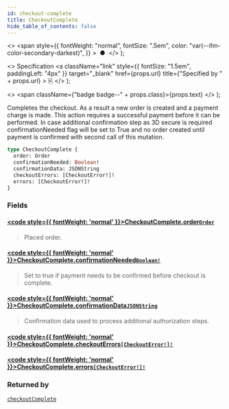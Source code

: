 ```yaml
---
id: checkout-complete
title: CheckoutComplete
hide_table_of_contents: false
---
```


  <>
    <span
      style={{
        fontWeight: "normal",
        fontSize: ".5em",
        color: "var(--ifm-color-secondary-darkest)",
      }}
    >
      &nbsp;●&nbsp;
    </span>
  </>
);

  <>
    Specification
    <a
      className="link"
      style={{ fontSize: "1.5em", paddingLeft: "4px" }}
      target="\_blank"
      href={props.url}
      title={"Specified by " + props.url}
    >
      ⎘
    </a>
  </>
);

  <>
    <span className={"badge badge--" + props.class}>{props.text}</span>
  </>
);

Completes the checkout. As a result a new order is created and a payment charge is made. This action requires a successful payment before it can be performed. In case additional confirmation step as 3D secure is required confirmationNeeded flag will be set to True and no order created until payment is confirmed with second call of this mutation.

```graphql
type CheckoutComplete {
  order: Order
  confirmationNeeded: Boolean!
  confirmationData: JSONString
  checkoutErrors: [CheckoutError!]!
  errors: [CheckoutError!]!
}
```

### Fields

#### [<code style={{ fontWeight: 'normal' }}>CheckoutComplete.<b>order</b></code>](#)<Bullet />[`Order`](../../../storefront/orders/objects/order) <Badge class="secondary" text="object"/>

> Placed order.

#### [<code style={{ fontWeight: 'normal' }}>CheckoutComplete.<b>confirmationNeeded</b></code>](#)<Bullet />[`Boolean!`](../../../storefront/miscellaneous/scalars/boolean) <Badge class="secondary" text="non-null"/> <Badge class="secondary" text="scalar"/>

> Set to true if payment needs to be confirmed before checkout is complete.

#### [<code style={{ fontWeight: 'normal' }}>CheckoutComplete.<b>confirmationData</b></code>](#)<Bullet />[`JSONString`](../../../storefront/miscellaneous/scalars/jsonstring) <Badge class="secondary" text="scalar"/>

> Confirmation data used to process additional authorization steps.

#### [<code style={{ fontWeight: 'normal' }}>CheckoutComplete.<b>checkoutErrors</b></code>](#)<Bullet />[`[CheckoutError!]!`](../../../storefront/checkout/objects/checkout-error) <Badge class="secondary" text="non-null"/> <Badge class="secondary" text="object"/>

>

#### [<code style={{ fontWeight: 'normal' }}>CheckoutComplete.<b>errors</b></code>](#)<Bullet />[`[CheckoutError!]!`](../../../storefront/checkout/objects/checkout-error) <Badge class="secondary" text="non-null"/> <Badge class="secondary" text="object"/>

>

### Returned by

[`checkoutComplete`](../../../storefront/checkout/mutations/checkout-complete) <Badge class="secondary" text="mutation"/>
